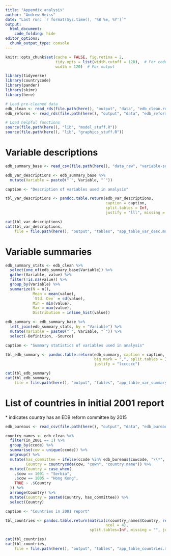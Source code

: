 ```yaml
---
title: "Appendix analysis"
author: "Andrew Heiss"
date: "Last run: `r format(Sys.time(), '%B %e, %Y')`"
output:
  html_document:
    code_folding: hide
editor_options:
  chunk_output_type: console
---
```


```r
knitr::opts_chunk$set(cache = FALSE, fig.retina = 2,
                      tidy.opts = list(width.cutoff = 120),  # For code
                      width = 120)  # For output
```

```r
library(tidyverse)
library(countrycode)
library(pander)
library(skimr)
library(here)

# Load pre-cleaned data
edb_clean <- read_rds(file.path(here(), "output", "data", "edb_clean.rds"))
edb_reforms <- read_rds(file.path(here(), "output", "data", "edb_reforms.rds"))

# Load helpful functions
source(file.path(here(), "lib", "model_stuff.R"))
source(file.path(here(), "lib", "graphics_stuff.R"))
```


# Variable descriptions

```r
edb_summary_base <- read_csv(file.path(here(), "data_raw", "variable-summary-base.csv"))

edb_var_descriptions <- edb_summary_base %>%
  mutate(Variable = paste0("`", Variable, "`"))

caption <- "Description of variables used in analysis"

tbl_var_descriptions <- pandoc.table.return(edb_var_descriptions, 
                                            caption = caption, 
                                            split.tables = Inf,
                                            justify = "lll", missing = "")

cat(tbl_var_descriptions)
cat(tbl_var_descriptions, 
    file = file.path(here(), "output", "tables", "app_table_var_desc.md"))

```


# Variable summaries

```r
edb_summary_stats <- edb_clean %>%
  select(one_of(edb_summary_base$Variable)) %>%
  gather(Variable, value) %>%
  filter(!is.na(value)) %>%
  group_by(Variable) %>%
  summarize(N = n(),
            Mean = mean(value),
            `Std. Dev` = sd(value),
            Min = min(value),
            Max = max(value),
            Distribution = inline_hist(value)) 

edb_summary <- edb_summary_base %>%
  left_join(edb_summary_stats, by = "Variable") %>%
  mutate(Variable = paste0("`", Variable, "`")) %>%
  select(-Definition, -Source)

caption <- "Summary statistics of variables used in analysis"

tbl_edb_summary <- pandoc.table.return(edb_summary, caption = caption, 
                                       big.mark = ",", split.tables = Inf,
                                       justify = "lcccccc")

cat(tbl_edb_summary)
cat(tbl_edb_summary, 
    file = file.path(here(), "output", "tables", "app_table_var_summary.md"))
```


# List of countries in initial 2001 report

\* indicates country has an EDB reform committee by 2015

```r
edb_bureaus <- read_csv(file.path(here(), "output", "data", "edb_bureaus.csv"))

country_names <- edb_clean %>%
  filter(in_2001 == 1) %>%
  group_by(ccode) %>%
  summarise(cow = unique(ccode)) %>%
  ungroup() %>%
  mutate(has_committee = ifelse(ccode %in% edb_bureaus$cowcode, "\\*", ""),
         Country = countrycode(cow, "cown", "country.name")) %>%
  mutate(Country = case_when(
    .$cow == 1001 ~ "Serbia",
    .$cow == 1005 ~ "Hong Kong",
    TRUE ~ .$Country
  )) %>%
  arrange(Country) %>%
  mutate(Country = paste0(Country, has_committee)) %>%
  select(Country)

caption <- "Countries in 2001 report"

tbl_countries <- pandoc.table.return(matrix(c(country_names$Country, rep(NA, 2)), 
                                            ncol = 4),
                                     split.tables=Inf, missing = "", justify = "llll")

cat(tbl_countries)
cat(tbl_countries, 
    file = file.path(here(), "output", "tables", "app_table_countries.md"))
```
